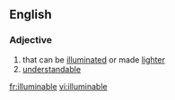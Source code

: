 ==English==
===Adjective===
{{en-adj}}
# that can be [[illuminated]] or made [[lighter]]
# [[understandable]]

[[fr:illuminable]]
[[vi:illuminable]]